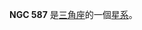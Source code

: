 {{NGCInfoBox|NGCID=NGC 587|發現者=德亞瑞司特|發現日期=1862年8月27日|其他編號=UGC 1100,MCG 6-4-37,ZWG 521.45|曆元=J2000.0|赤經=1時32分33.3秒
|赤緯=35°21'30"|星座=三角座|星體=星系|星等=12.8|表面亮度=13.3|藍等=13.6}}

'''NGC 587''' 是[[三角座|三角座]]的一個[[星系|星系]]。

{{NGCReference|587}}
{{Catalogs|NGC=587}}